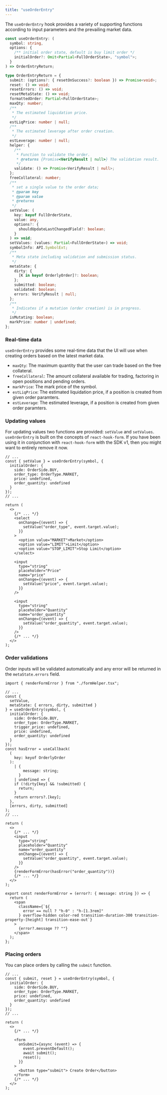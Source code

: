 ```yaml
---
title: "useOrderEntry"
---
```


The `useOrderEntry` hook provides a variety of supporting functions according to input parameters and the prevailing market data.

```ts
const useOrderEntry: (
  symbol: string,
  options: {
    /** initial order state, default is buy limit order */
    initialOrder?: Omit<Partial<FullOrderState>, "symbol">;
  }
) => OrderEntryReturn;

type OrderEntryReturn = {
  submit: (options?: { resetOnSuccess?: boolean }) => Promise<void>;
  reset: () => void;
  resetErrors: () => void;
  resetMetaState: () => void;
  formattedOrder: Partial<FullOrderState>;
  maxQty: number;
  /**
   * The estimated liquidation price.
   */
  estLiqPrice: number | null;
  /**
   * The estimated leverage after order creation.
   */
  estLeverage: number | null;
  helper: {
    /**
     * Function to validate the order.
     * @returns {Promise<VerifyResult | null>} The validation result.
     */
    validate: () => Promise<VerifyResult | null>;
  };
  freeCollateral: number;
  /**
   * set a single value to the order data;
   * @param key
   * @param value
   * @returns
   */
  setValue: (
    key: keyof FullOrderState,
    value: any,
    options?: {
      shouldUpdateLastChangedField?: boolean;
    }
  ) => void;
  setValues: (values: Partial<FullOrderState>) => void;
  symbolInfo: API.SymbolExt;
  /**
   * Meta state including validation and submission status.
   */
  metaState: {
    dirty: {
      [K in keyof OrderlyOrder]?: boolean;
    };
    submitted: boolean;
    validated: boolean;
    errors: VerifyResult | null;
  };
  /**
   * Indicates if a mutation (order creation) is in progress.
   */
  isMutating: boolean;
  markPrice: number | undefined;
};
```

### Real-time data

`useOrderEntry` provides some real-time data that the UI will use when creating orders based on the latest market data.

- `maxQty`: The maximum quantity that the user can trade based on the free collateral.
- `freeCollateral`: The amount collateral available for trading, factoring in open positions and pending orders.
- `markPrice`: The mark price of the symbol.
- `estLiqPrice`: The estimated liquidation price, if a position is created from given order paramters.
- `estLeverage`: The estimated leverage, if a position is created from given order paramters.

### Updating values

For updating values two functions are provided: `setValue` and `setValues`.
`useOrderEntry` is built on the concepts of `react-hook-form`.
If you have been using it in conjunction with `react-hook-form` with the SDK v1, then you might want to entirely remove it now.

```tsx
// ...
const { setValue } = useOrderEntry(symbol, {
  initialOrder: {
    side: OrderSide.BUY,
    order_type: OrderType.MARKET,
    price: undefined,
    order_quantity: undefined
  }
});
// ...

return (
  <>
    {/* ... */}
    <select
      onChange={(event) => {
        setValue("order_type", event.target.value);
      }}
    >
      <option value="MARKET">Market</option>
      <option value="LIMIT">Limit</option>
      <option value="STOP_LIMIT">Stop Limit</option>
    </select>

    <input
      type="string"
      placeholder="Price"
      name="price"
      onChange={(event) => {
        setValue("price", event.target.value);
      }}
    />

    <input
      type="string"
      placeholder="Quantity"
      name="order_quantity"
      onChange={(event) => {
        setValue("order_quantity", event.target.value);
      }}
    />
    {/* ... */}
  </>
);
```

### Order validations

Order inputs will be validated automatically and any error will be returned in the `metaState.errors` field.

<CodeGroup>

```tsx CreateOrder.tsx
import { renderFormError } from "./formHelper.tsx";

// ...
const {
  setValue,
  metaState: { errors, dirty, submitted }
} = useOrderEntry(symbol, {
  initialOrder: {
    side: OrderSide.BUY,
    order_type: OrderType.MARKET,
    trigger_price: undefined,
    price: undefined,
    order_quantity: undefined
  }
});
const hasError = useCallback(
  (
    key: keyof OrderlyOrder
  ):
    | {
        message: string;
      }
    | undefined => {
    if (!dirty[key] && !submitted) {
      return;
    }
    return errors?.[key];
  },
  [errors, dirty, submitted]
);
// ...

return (
  <>
    {/* ... */}
    <input
      type="string"
      placeholder="Quantity"
      name="order_quantity"
      onChange={(event) => {
        setValue("order_quantity", event.target.value);
      }}
    />
    {renderFormError(hasError("order_quantity"))}
    {/* ... */}
  </>
);
```

```tsx formHelper.tsx
export const renderFormError = (error?: { message: string }) => {
  return (
    <span
      className={`${
        error == null ? "h-0" : "h-[1.3rem]"
      } overflow-hidden color-red transition-duration-300 transition-property-[height] transition-ease-out`}
    >
      {error?.message ?? ""}
    </span>
  );
};
```

</CodeGroup>

### Placing orders

You can place orders by calling the `submit` function.

```tsx
// ...
const { submit, reset } = useOrderEntry(symbol, {
  initialOrder: {
    side: OrderSide.BUY,
    order_type: OrderType.MARKET,
    price: undefined,
    order_quantity: undefined
  }
});
// ...

return (
  <>
    {/* ... */}

    <form
      onSubmit={async (event) => {
        event.preventDefault();
        await submit();
        reset();
      }}
    >
      <button type="submit"> Create Order</button>
    </form>
    {/* ... */}
  </>
);
```
